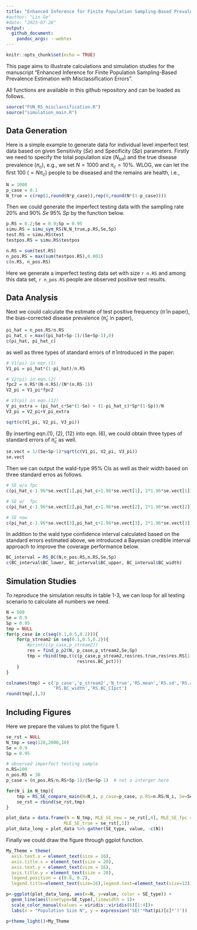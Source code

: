 ```yaml
---
title: "Enhanced Inference for Finite Population Sampling-Based Prevalence Estimation with Misclassification Errors"
#author: "Lin Ge"
#date: "2023-07-28"
output:
  github_document:
    pandoc_args: --webtex
---
```


```r
knitr::opts_chunk$set(echo = TRUE)
```

This page aims to illustrate calculations and simulation studies for the manuscript "Enhanced Inference for Finite Population Sampling-Based Prevalence Estimation with Misclassification Errors". 

All functions are available in this github repository and can be loaded as follows.

```r
source("FUN_RS_misclassification.R")
source("simulation_main.R")
```

## Data Generation

Here is a simple example to generate data for individual level imperfect test data based on given Sensitivity ($Se$) and Specificity ($Sp$) parameters. Firstly we need to specify the total population size ($N_{tot}$) and the true disease prevalence ($\pi_c$), e.g., we set $N=1000$ and $\pi_c=10\%$. WLOG, we can let the first 100 ($=N\pi_c$) people to be diseased and the remains are health, i.e.,

```r
N = 1000
p_case = 0.1
N_true = c(rep(1,round(N*p_case)),rep(0,round(N*(1-p_case)))) 
```

Then we could generate the imperfect testing data with the sampling rate 20\% and 90\% $Se$ 95\% $Sp$ by the function below.

```r
p.RS = 0.2;Se = 0.9;Sp = 0.95
simu.RS = simu_sym_RS(N,N_true,p.RS,Se,Sp)
test.RS = simu.RS$test
testpos.RS = simu.RS$testpos

n.RS = sum(test.RS) 
n_pos.RS = max(sum(testpos.RS),0.001)
c(n.RS, n_pos.RS)
```

Here we generate a imperfect testing data set with size `r n.RS` and among this data set, `r n_pos.RS` people are observed positive test results.

## Data Analysis

Next we could calculate the estimate of test positive frequency ($\hat{\pi}$ in paper), the bias-corrected disease prevalence ($\hat{\pi}_c$ in paper),

```r
pi_hat = n_pos.RS/n.RS
pi_hat_c = max((pi_hat+Sp-1)/(Se+Sp-1),0)
c(pi_hat, pi_hat_c)
```

as well as three types of standard errors of $\hat{\pi}$ introduced in the paper:

```r
# V1(pi) in eqn.(1)
V1_pi = pi_hat*(1-pi_hat)/n.RS

# V2(pi) in eqn.(2)
fpc2 = n.RS*(N-n.RS)/(N*(n.RS-1)) 
V2_pi = V1_pi*fpc2

# V3(pi) in eqn.(12)
V_pi_extra = (pi_hat_c*Se*(1-Se) + (1-pi_hat_c)*Sp*(1-Sp))/N
V3_pi = V2_pi+V_pi_extra

sqrt(c(V1_pi, V2_pi, V3_pi))
```

By inserting eqn.(1), (2), (12) into eqn. (6), we could obtain three types of standard errors of $\hat{\pi}_c$ as well.

```r
se.vect = 1/(Se+Sp-1)*sqrt(c(V1_pi, V2_pi, V3_pi))
se.vect
```
Then we can output the wald-type 95\% CIs as well as their width based on three standard erros as follows.

```r
# SE w/o fpc
c(pi_hat_c-1.96*se.vect[1],pi_hat_c+1.96*se.vect[1], 2*1.96*se.vect[1])

# SE w/  fpc
c(pi_hat_c-1.96*se.vect[2],pi_hat_c+1.96*se.vect[2], 2*1.96*se.vect[2])

# SE new
c(pi_hat_c-1.96*se.vect[3],pi_hat_c+1.96*se.vect[3], 2*1.96*se.vect[3])
```

In addition to the wald type confidence interval calculated based on the standard errors estimated above, we introduced a Bayesian credible interval approach to improve the coverage performance below.

```r
BC_interval = RS_BC(N,n_pos.RS,n.RS,Se,Sp)
c(BC_interval$BC_lower, BC_interval$BC_upper, BC_interval$BC_width)
```

## Simulation Studies

To reproduce the simulation results in table 1-3, we can loop for all testing scenario to calculate all numbers we need.

```r
N = 500
Se = 0.9
Sp = 0.95
tmp = NULL
for(p_case in c(seq(0.1,0.5,0.2))){
    for(p_stream2 in seq(0.1,0.5,0.2)){
        #print(c(p_case,p_stream2))
        res = find_p_p2(N, p_case,p_stream2,Se,Sp)
        tmp = rbind(tmp,t(c(p_case,p_stream2,res$res.true,res$res.RS[1:5],res$res.BC_width,
                           res$res.BC_pct)))
    }
}

colnames(tmp) = c('p_case','p_stream2','N_true','RS.mean','RS.sd','RS.avgse','RS.width','RS.CIpct',
                  'RS.BC_width','RS.BC_CIpct')
round(tmp[,],3)
```

## Including Figures

Here we prepare the values to plot the figure 1.

```r
se_rst = NULL
N_tmp = seq(120,2000,10)
Se = 0.9
Sp = 0.95

# observed imperfect testing sample
n.RS=100
n_pos.RS = 30
p_case = (n_pos.RS/n.RS+Sp-1)/(Se+Sp-1)  # not a interger here

for(N_i in N_tmp){
    tmp = RS_SE_compare_main(N=N_i, p_case=p_case, p.RS=n.RS/N_i, Se=Se, Sp=Sp)  
    se_rst = rbind(se_rst,tmp)
}

plot_data = data.frame(N = N_tmp, MLE_SE_new = se_rst[,4], MLE_SE_fpc = se_rst[,3], MLE_SE = se_rst[,2],
                      MLE_SE_true = se_rst[,1])
plot_data_long = plot_data %>% gather(SE_type, value, -c(N))
```

Finally we could draw the figure through ggplot function.

```r
My_Theme = theme(
  axis.text.x = element_text(size = 16),
  axis.title.x = element_text(size = 20),  
  axis.text.y = element_text(size = 16),
  axis.title.y = element_text(size = 20),
  legend.position = c(0.8, 0.2),
  legend.title=element_text(size=16),legend.text=element_text(size=12))

p<-ggplot(plot_data_long, aes(x=N, y=value, color = SE_type)) + 
  geom_line(aes(linetype=SE_type),linewidth = 1)+
  scale_color_manual(values = viridis::viridis(6)[1:4])+
  labs(x = "Population Size N", y = expression('SE('*hat(pi)[c]*')')) 

p+theme_light()+My_Theme
```
